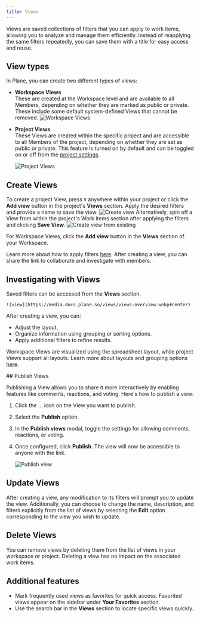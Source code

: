 ```yaml
---
title: Views
---
```


Views are saved collections of filters that you can apply to work items, allowing you to analyze and manage them efficiently. Instead of reapplying the same filters repeatedly, you can save them with a title for easy access and reuse.

## View types

In Plane, you can create two different types of views:

- **Workspace Views**  
These are created at the Workspace level and are available to all Members, depending on whether they are marked as public or private. These include some default system-defined Views that cannot be removed.
    ![Workspace Views](https://media.docs.plane.so/views/workspace-views.webp#center)

- **Project Views**  
These Views are created within the specific project and are accessible to all Members of the project, depending on whether they are set as public or private. This feature is turned on by default and can be toggled on or off from the [project settings](/core-concepts/projects/overview#project-settings).

    ![Project Views](https://media.docs.plane.so/views/project-views.webp#center)

## Create Views

To create a project View, press `V` anywhere within your project or click the **Add view** button in the project's **Views** section. Apply the desired filters and provide a name to save the view.
    ![Create view](https://media.docs.plane.so/views/create-view-modal.webp#center)
Alternatively, spin off a View from within the project's Work items section after applying the filters and clicking **Save View**.
    ![Create view from existing](https://media.docs.plane.so/views/view-create-from-existing.webp#center)

For Workspace Views, click the **Add view** button in the **Views** section of your Workspace.

Learn more about how to apply filters [here](/core-concepts/issues/visualise_filter). After creating a view, you can share the link to collaborate and investigate with members.

## Investigating with Views
Saved filters can be accessed from the **Views** section. 

    ![view](https://media.docs.plane.so/views/views-overview.webp#center)

After creating a view, you can:
- Adjust the layout.
- Organize information using grouping or sorting options.
- Apply additional filters to refine results.

Workspace Views are visualized using the spreadsheet layout, while project Views support all layouts. Learn more about layouts and grouping options [here](/core-concepts/issues/layouts).

<div className="tag-wrapper">
 ## Publish Views
<Tags 
  tags={[ 
    { name: "Pro", additionalClass: "pro" }
  ]} 
 />
</div>

Publishing a View allows you to share it more interactively by enabling features like comments, reactions, and voting. Here's how to publish a view:

1. Click the … icon on the View you want to publish.
2. Select the **Publish** option.
3. In the **Publish views** modal, toggle the settings for allowing comments, reactions, or voting.
4. Once configured, click **Publish**. The view will now be accessible to anyone with the link.

    ![Publish view](https://media.docs.plane.so/views/publish-view.webp#center)

## Update Views

After creating a view, any modification to its filters will prompt you to update the view. Additionally, you can choose to change the name, description, and filters explicitly from the list of views by selecting the **Edit** option corresponding to the view you wish to update.

## Delete Views

You can remove views by deleting them from the list of views in your workspace or project. Deleting a view has no impact on the associated work items.

## Additional features

- Mark frequently used views as favorites for quick access. Favorited views appear on the sidebar under **Your Favorites** section.
- Use the search bar in the **Views** section to locate specific views quickly.
